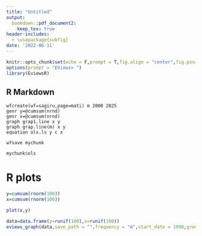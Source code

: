 ```yaml
---
title: "Untitled"
output: 
  bookdown::pdf_document2:
    keep_tex: true
header-includes:
  - \usepackage{subfig}
date: '2022-06-11'
---
```


```r
knitr::opts_chunk$set(echo = F,prompt = T,fig.align = "center",fig.pos="h",out.width="0.5\\textwidth")
options(prompt = "EViews> ")
library(EviewsR)
```

## R Markdown

```eviews
wfcreate(wf=sagiru,page=mati) m 2000 2025
genr y=@cumsum(nrnd)
genr x=@cumsum(nrnd)
graph grap1.line x y
graph grap.line(m) x y
equation ols.ls y c x

wfsave mychunk
```

```r
mychunk$ols

```

# R plots

```r
y=cumsum(rnorm(100))
x=cumsum(rnorm(100))

plot(x,y)
```

```r
data=data.frame(y=runif(100),x=runif(100))
eviews_graph(data,save_path = "",frequency = "m",start_date = 1990,group = F,options = "m")

```
